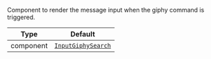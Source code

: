 Component to render the message input when the giphy command is triggered.

| Type      | Default                                                                |
| --------- | ---------------------------------------------------------------------- |
| component | [`InputGiphySearch`](../../../../ui-components/input_giphy_search.mdx) |
